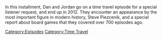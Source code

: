 {{DEFAULTSORT:
    #_EPISODE_0884:August 8, 2012
}}{{Episode
    | title           = August 8, 2012
    | caption         = Listen to this episode on [https://knowledgefight.libsyn.com/884-august-8-2012 Libsyn] [None Spotify], Read the [[Transcript/884: August 8, 2012|Unofficial Transcript]]
    | episodeNumber   = 884
    | length          = 01:36:40
    | airDate         = January 3, 2024
    | coverageDate    = August 8, 2012
    | episodeType     = [[:Category:Time Travel|Time Travel]]
    | appearance      = [[Steve Piezcenik]], [[Aaron Dykes]]
    | previousEpisode = [[883: More Like Jimmy Bore]]
    | nextEpisode     = [[885: January 3, 2024]]
}}

{{Stub}}

In this installment, Dan and Jordan go on a time travel episode for a special listener request, and end up in 2012.  They encounter an appearance by the most important figure in modern history, Steve Piezcenik, and a special report about board games that they covered over 700 episodes ago.

[[Category:Episodes]]
[[Category:Time Travel]]
